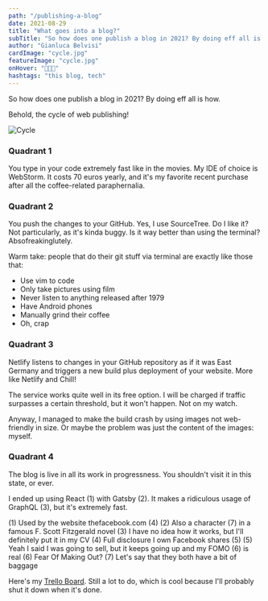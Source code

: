 ```yaml
---
path: "/publishing-a-blog"
date: 2021-08-29
title: "What goes into a blog?"
subTitle: "So how does one publish a blog in 2021? By doing eff all is how!"
author: "Gianluca Belvisi"
cardImage: "cycle.jpg"
featureImage: "cycle.jpg"
onHover: "🧑🏽‍💻"
hashtags: "this blog, tech"
---
```

So how does one publish a blog in 2021? By doing eff all is how.

Behold, the cycle of web publishing!

![Cycle](cycle.jpg)

### Quadrant 1

You type in your code extremely fast like in the movies. My IDE of choice is WebStorm. It costs 70 euros yearly, and it's my favorite recent purchase after all the coffee-related paraphernalia.

### Quadrant 2

You push the changes to your GitHub. Yes, I use SourceTree. Do I like it? Not particularly, as it's kinda buggy. Is it way better than using the terminal? Absofreakinglutely.

Warm take: people that do their git stuff via terminal are exactly like those that:
* Use vim to code
* Only take pictures using film
* Never listen to anything released after 1979
* Have Android phones
* Manually grind their coffee
* Oh, crap

### Quadrant 3

Netlify listens to changes in your GitHub repository as if it was East Germany and triggers a new build plus deployment of your website. More like Netlify and Chill!

The service works quite well in its free option. I will be charged if traffic surpasses a certain threshold, but it won't happen. Not on my watch.

Anyway, I managed to make the build crash by using images not web-friendly in size. Or maybe the problem was just the content of the images: myself.

### Quadrant 4

The blog is live in all its work in progressness. You shouldn't visit it in this state, or ever.

I ended up using React (1) with Gatsby (2). It makes a ridiculous usage of GraphQL (3), but it's extremely fast.

(1) Used by the website thefacebook.com (4)
(2) Also a character (7) in a famous F. Scott Fitzgerald novel
(3) I have no idea how it works, but I'll definitely put it in my CV
(4) Full disclosure I own Facebook shares (5)
(5) Yeah I said I was going to sell, but it keeps going up and my FOMO (6) is real
(6) Fear Of Making Out?
(7) Let's say that they both have a bit of baggage

Here's my [Trello Board](https://trello.com/b/i59sE2uK/gianlucabelvisicom). Still a lot to do, which is cool because I'll probably shut it down when it's done.
